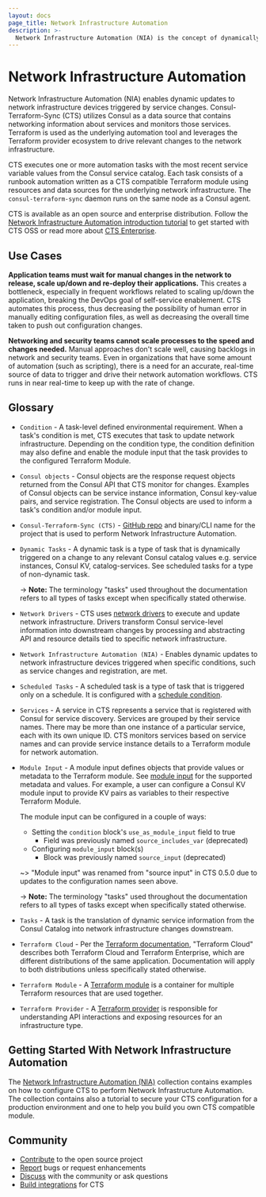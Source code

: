 ```yaml
---
layout: docs
page_title: Network Infrastructure Automation
description: >-
  Network Infrastructure Automation (NIA) is the concept of dynamically updating infrastructure devices triggered by service changes. Consul-Terraform-Sync is a tool that performs NIA and utilizes Consul as a data source that contains networking information about services and monitors those services. Terraform is used as the underlying automation tool and leverages the Terraform provider ecosystem to drive relevant changes to the network infrastructure.
---
```


# Network Infrastructure Automation

Network Infrastructure Automation (NIA) enables dynamic updates to network infrastructure devices triggered by service changes. Consul-Terraform-Sync (CTS) utilizes Consul as a data source that contains networking information about services and monitors those services. Terraform is used as the underlying automation tool and leverages the Terraform provider ecosystem to drive relevant changes to the network infrastructure.

CTS executes one or more automation tasks with the most recent service variable values from the Consul service catalog. Each task consists of a runbook automation written as a CTS compatible Terraform module using resources and data sources for the underlying network infrastructure. The `consul-terraform-sync` daemon runs on the same node as a Consul agent.

CTS is available as an open source and enterprise distribution. Follow the [Network Infrastructure Automation introduction tutorial](https://learn.hashicorp.com/tutorials/consul/consul-terraform-sync-intro?utm_source=docs) to get started with CTS OSS or read more about [CTS Enterprise](/docs/nia/enterprise).

## Use Cases

**Application teams must wait for manual changes in the network to release, scale up/down and re-deploy their applications.** This creates a bottleneck, especially in frequent workflows related to scaling up/down the application, breaking the DevOps goal of self-service enablement. CTS automates this process, thus decreasing the possibility of human error in manually editing configuration files, as well as decreasing the overall time taken to push out configuration changes.

**Networking and security teams cannot scale processes to the speed and changes needed.** Manual approaches don't scale well, causing backlogs in network and security teams. Even in organizations that have some amount of automation (such as scripting), there is a need for an accurate, real-time source of data to trigger and drive their network automation workflows. CTS runs in near real-time to keep up with the rate of change.

## Glossary

- `Condition` - A task-level defined environmental requirement. When a task's condition is met, CTS executes that task to update network infrastructure. Depending on the condition type, the condition definition may also define and enable the module input that the task provides to the configured Terraform Module.

- `Consul objects` - Consul objects are the response request objects returned from the Consul API that CTS monitor for changes. Examples of Consul objects can be service instance information, Consul key-value pairs, and service registration. The Consul objects are used to inform a task's condition and/or module input.

- `Consul-Terraform-Sync (CTS)` - [GitHub repo](https://github.com/hashicorp/consul-terraform-sync) and binary/CLI name for the project that is used to perform Network Infrastructure Automation.

- `Dynamic Tasks` - A dynamic task is a type of task that is dynamically triggered on a change to any relevant Consul catalog values e.g. service instances, Consul KV, catalog-services. See scheduled tasks for a type of non-dynamic task.

  -> **Note:** The terminology "tasks" used throughout the documentation refers to all types of tasks except when specifically stated otherwise.

- `Network Drivers` - CTS uses [network drivers](/docs/nia/network-drivers) to execute and update network infrastructure. Drivers transform Consul service-level information into downstream changes by processing and abstracting API and resource details tied to specific network infrastructure.

- `Network Infrastructure Automation (NIA)` - Enables dynamic updates to network infrastructure devices triggered when specific conditions, such as service changes and registration, are met.

- `Scheduled Tasks` - A scheduled task is a type of task that is triggered only on a schedule. It is configured with a [schedule condition](/docs/nia/configuration#schedule-condition).

- `Services` - A service in CTS represents a service that is registered with Consul for service discovery. Services are grouped by their service names. There may be more than one instance of a particular service, each with its own unique ID. CTS monitors services based on service names and can provide service instance details to a Terraform module for network automation.

- `Module Input` - A module input defines objects that provide values or metadata to the Terraform module. See [module input](/docs/nia/terraform-modules#module-input) for the supported metadata and values. For example, a user can configure a Consul KV module input to provide KV pairs as variables to their respective Terraform Module.

  The module input can be configured in a couple of ways:
  - Setting the `condition` block's `use_as_module_input` field to true
    - Field was previously named `source_includes_var` (deprecated)
  - Configuring `module_input` block(s)
    - Block was previously named `source_input` (deprecated)

  ~> "Module input" was renamed from "source input" in CTS 0.5.0 due to updates to the configuration names seen above.

  -> **Note:** The terminology "tasks" used throughout the documentation refers to all types of tasks except when specifically stated otherwise.

- `Tasks` - A task is the translation of dynamic service information from the Consul Catalog into network infrastructure changes downstream.

- `Terraform Cloud` - Per the [Terraform documentation](https://www.terraform.io/docs/cloud/index.html), "Terraform Cloud" describes both Terraform Cloud and Terraform Enterprise, which are different distributions of the same application. Documentation will apply to both distributions unless specifically stated otherwise.

- `Terraform Module` - A [Terraform module](https://www.terraform.io/language/modules) is a container for multiple Terraform resources that are used together.

- `Terraform Provider` - A [Terraform provider](https://www.terraform.io/docs/providers/index.html) is responsible for understanding API interactions and exposing resources for an infrastructure type.

## Getting Started With Network Infrastructure Automation

The [Network Infrastructure Automation (NIA)](https://learn.hashicorp.com/collections/consul/network-infrastructure-automation?utm_source=docs)
collection contains examples on how to configure CTS to
perform Network Infrastructure Automation. The collection contains also a
tutorial to secure your CTS configuration for a production
environment and one to help you build you own CTS compatible
module.

## Community

- [Contribute](https://github.com/hashicorp/consul-terraform-sync) to the open source project
- [Report](https://github.com/hashicorp/consul-terraform-sync/issues) bugs or request enhancements
- [Discuss](https://discuss.hashicorp.com/tags/c/consul/29/consul-terraform-sync) with the community or ask questions
- [Build integrations](/docs/nia/terraform-modules) for CTS
